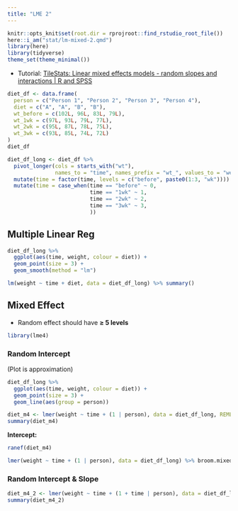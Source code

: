 ```yaml
---
title: "LME 2"
---
```


```r
knitr::opts_knit$set(root.dir = rprojroot::find_rstudio_root_file())
here::i_am("stat/lm-mixed-2.qmd")
library(here)
library(tidyverse)
theme_set(theme_minimal())
```


- Tutorial: [TileStats: Linear mixed effects models - random slopes and interactions | R and SPSS](https://youtu.be/oI1_SV1Rpfc?si=O6cJRgUl01IZ1Ks4)


```r
diet_df <- data.frame(
  person = c("Person 1", "Person 2", "Person 3", "Person 4"),
  diet = c("A", "A", "B", "B"),
  wt_before = c(102L, 96L, 83L, 79L),
  wt_1wk = c(97L, 93L, 79L, 77L),
  wt_2wk = c(95L, 87L, 78L, 75L),
  wt_3wk = c(93L, 85L, 74L, 72L)
)
diet_df
```

```r
diet_df_long <- diet_df %>% 
  pivot_longer(cols = starts_with("wt"), 
               names_to = "time", names_prefix = "wt_", values_to = "weight") %>% 
  mutate(time = factor(time, levels = c("before", paste0(1:3, "wk")))) %>% 
  mutate(time = case_when(time == "before" ~ 0,
                          time == "1wk" ~ 1,
                          time == "2wk" ~ 2,
                          time == "3wk" ~ 3,
                          ))

```


## Multiple Linear Reg

```r
diet_df_long %>% 
  ggplot(aes(time, weight, colour = diet)) +
  geom_point(size = 3) +
  geom_smooth(method = "lm")
```

```r
lm(weight ~ time + diet, data = diet_df_long) %>% summary()
```

## Mixed Effect

- Random effect should have **≥ 5 levels**

```r
library(lme4)
```

### Random Intercept

(Plot is approximation)

```r
diet_df_long %>% 
  ggplot(aes(time, weight, colour = diet)) +
  geom_point(size = 3) +
  geom_line(aes(group = person))
```

```r
diet_m4 <- lmer(weight ~ time + (1 | person), data = diet_df_long, REML = F)
summary(diet_m4)
```

**Intercept:**

```r
ranef(diet_m4)
```


```r
lmer(weight ~ time + (1 | person), data = diet_df_long) %>% broom.mixed::tidy()
```

### Random Intercept & Slope

```r
diet_m4_2 <- lmer(weight ~ time + (1 + time | person), data = diet_df_long, REML = F)
summary(diet_m4_2)
```
